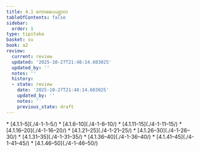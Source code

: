 ```yaml
---
title: 4.1 ကောဓပေယျာလ
tableOfContents: false
sidebar:
  order: 1
type: tipitaka
basket: su
book: a2
review:
  current: review
  updated: '2025-10-27T21:48:14.603025'
  updated_by: ''
  notes: ''
  history:
  - state: review
    date: '2025-10-27T21:48:14.603025'
    updated_by: ''
    notes: ''
    previous_state: draft
---
```



<ReviewStatus review={frontmatter.review} showDetails={true} />

<HypothesisAnnotation frontmatter={frontmatter} />

<DynamicBreadcrumb />



<TableOfContents book="a2" section="4.1">
* [4.1.1–5](./4-1-1–5/)
* [4.1.6–10](./4-1-6–10/)
* [4.1.11–15](./4-1-11–15/)
* [4.1.16–20](./4-1-16–20/)
* [4.1.21–25](./4-1-21–25/)
* [4.1.26–30](./4-1-26–30/)
* [4.1.31–35](./4-1-31–35/)
* [4.1.36–40](./4-1-36–40/)
* [4.1.41–45](./4-1-41–45/)
* [4.1.46–50](./4-1-46–50/)
</TableOfContents>